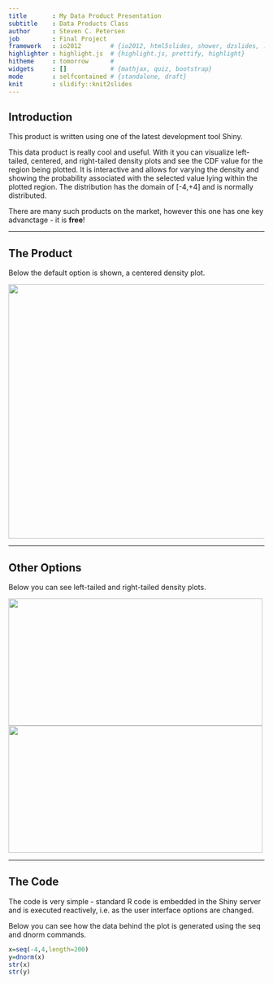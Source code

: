 ```yaml
---
title       : My Data Product Presentation
subtitle    : Data Products Class
author      : Steven C. Petersen
job         : Final Project
framework   : io2012        # {io2012, html5slides, shower, dzslides, ...}
highlighter : highlight.js  # {highlight.js, prettify, highlight}
hitheme     : tomorrow      # 
widgets     : []            # {mathjax, quiz, bootstrap}
mode        : selfcontained # {standalone, draft}
knit        : slidify::knit2slides
---
```


## Introduction

This product is written using one of the latest development tool Shiny.

This data product is really cool and useful. With it you can visualize left-tailed, centered, and right-tailed density plots and see the CDF value for the region being plotted. It is interactive and allows for varying the density and showing the probability associated with the selected value lying within the plotted region. The distribution has the domain of [-4,+4] and is normally distributed.

There are many such products on the market, however this one has one key advanctage - it is **free**!


---

## The Product
Below the default option is shown, a centered density plot.

<img src="assets/img/myproject.jpg" height="500" width="1000"/>

---

## Other Options
Below you can see left-tailed and right-tailed density plots.

<img src="assets/img/left.jpg" height="250" width="500"/>
<img src="assets/img/right.jpg" height="250" width="500"/>

---

## The Code
The code is very simple - standard R code is embedded in the Shiny server and is executed reactively, i.e. as the user interface options are changed. 

Below you can see how the data behind the plot is generated using the seq and dnorm commands.

```r
x=seq(-4,4,length=200)
y=dnorm(x)
str(x)
str(y)
```

